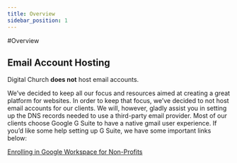 ```yaml
---
title: Overview
sidebar_position: 1
---
```


#Overview

## Email Account Hosting

Digital Church **does not** host email accounts.

We’ve decided to keep all our focus and resources aimed at creating a great platform for websites. In order to keep that focus, we’ve decided to not host email accounts for our clients. We will, however, gladly assist you in setting up the DNS records needed to use a third-party email provider. Most of our clients choose Google G Suite to have a native gmail user experience. If you’d like some help setting up G Suite, we have some important links below:

[Enrolling in Google Workspace for Non-Profits](/guides/email/enroll-in-google-workspace-for-nonprofits)
